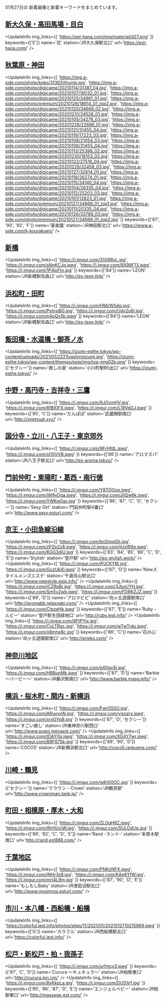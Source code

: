 

01月27日の
新着画像と新着キーワードをまとめています。

<DmmAffiliateIns />

## [新大久保・高田馬場・目白](/busty/0020)
<UpdateInfo
    img_links={[
    'https://est-hana.com/img/material/d27.png'
    ]}
    keywords={['E']}
    name='花'
    station='JR大久保駅北口'
    url='https://est-hana.com/'
/>
<DmmAffiliateIns />

## [秋葉原・神田](/busty/0080)
<UpdateInfo
    img_links={[
    'https://img.a-side.com/photo/koko/31363/thumb.jpg',
    'https://img.a-side.com/photo/digicame/20210114/31387_04.jpg',
    'https://img.a-side.com/photo/digicame/20210107/16032_01.jpg',
    'https://img.a-side.com/photo/digicame/20210125/34961_01.jpg',
    'https://img.a-side.com/photo/premium/20210126/18614_01_top2.jpg',
    'https://img.a-side.com/photo/digicame/20210120/34669_02.jpg',
    'https://img.a-side.com/photo/digicame/20201231/24528_01.jpg',
    'https://img.a-side.com/photo/digicame/20210105/34276_03.jpg',
    'https://img.a-side.com/photo/digicame/20201228/22696_01.jpg',
    'https://img.a-side.com/photo/digicame/20210121/31455_04.jpg',
    'https://img.a-side.com/photo/digicame/20210119/17223_03.jpg',
    'https://img.a-side.com/photo/digicame/20210108/21054_03.jpg',
    'https://img.a-side.com/photo/digicame/20210106/31455_04.jpg',
    'https://img.a-side.com/photo/digicame/20210113/25398_02.jpg',
    'https://img.a-side.com/photo/digicame/20201230/18153_02.jpg',
    'https://img.a-side.com/photo/digicame/20210122/27516_04.jpg',
    'https://img.a-side.com/photo/digicame/20201229/32458_03.jpg',
    'https://img.a-side.com/photo/digicame/20210127/32614_01.jpg',
    'https://img.a-side.com/photo/digicame/20210118/26274_01.jpg',
    'https://img.a-side.com/photo/digicame/20210115/34140_04.jpg',
    'https://img.a-side.com/photo/digicame/20210104/26335_04.jpg',
    'https://img.a-side.com/photo/digicame/20210112/25203_03.jpg',
    'https://img.a-side.com/photo/digicame/20210101/12823_01.jpg',
    'https://img.a-side.com/photo/premium/20210127/34669_01_top1.jpg',
    'https://img.a-side.com/photo/digicame/20210111/20335_04.jpg',
    'https://img.a-side.com/photo/digicame/20210126/33789_03.jpg',
    'https://img.a-side.com/photo/premium/20210127/34669_01_top2.jpg'
    ]}
    keywords={['87', '90', '92', 'F']}
    name='康楽園'
    station='JR神田駅北口'
    url='https://www.a-side.com/k-kourakuen/'
/>
<DmmAffiliateIns />

## [新橋](/busty/0100)
<UpdateInfo
    img_links={[
    'https://i.imgur.com/31GR8vL.jpg',
    'https://i.imgur.com/sNnKCJq.jpeg',
    'https://i.imgur.com/8X98F13.jpeg',
    'https://i.imgur.com/1P4joFm.jpg'
    ]}
    keywords={['84']}
    name='LEON'
    station='JR新橋駅烏森口'
    url='http://es-leon.link/'
/>
<DmmAffiliateIns />

## [浜松町・田町](/busty/0110)
<UpdateInfo
    img_links={[
    'https://i.imgur.com/HMzWSdq.jpg',
    'https://i.imgur.com/PshrpBG.jpg',
    'https://i.imgur.com/Udy2o6I.jpg',
    'https://i.imgur.com/p4pQv5b.jpeg'
    ]}
    keywords={['84']}
    name='LEON'
    station='JR新橋駅烏森口'
    url='http://es-leon.link/'
/>
<DmmAffiliateIns />

## [飯田橋・水道橋・御茶ノ水](/busty/0160)
<UpdateInfo
    img_links={[
    'https://izumi-esthe.tokyo/wp-content/uploads/2021/01/2221iyashinoizumi.jpg',
    'https://izumi-esthe.tokyo/wp-content/themes/este/img/top-img02b.png'
    ]}
    keywords={['セクシー']}
    name='癒しの泉'
    station='小川町駅B5出口'
    url='https://izumi-esthe.tokyo/'
/>
<DmmAffiliateIns />

## [中野・高円寺・吉祥寺・三鷹](/busty/0180)
<UpdateInfo
    img_links={[
    'https://i.imgur.com/9JOvmHV.jpg',
    'https://i.imgur.com/6fBXlFX.jpeg',
    'https://i.imgur.com/L19VeDJ.jpeg'
    ]}
    keywords={['85', 'C']}
    name='たんぽぽ'
    station='武蔵関駅南口'
    url='http://xiretyuat.xyz/'
/>
<DmmAffiliateIns />

## [国分寺・立川・八王子・東京郊外](/busty/0200)
<UpdateInfo
    img_links={[
    'https://i.imgur.com/9FrHfdL.jpeg',
    'https://i.imgur.com/xI1SVVB.jpeg'
    ]}
    keywords={['86']}
    name='アロマスパ'
    station='JR八王子駅北口'
    url='http://es-aroma.tokyo/'
/>
<DmmAffiliateIns />

## [門前仲町・東陽町・葛西・南行徳](/busty/0240)
<UpdateInfo
    img_links={[
    'https://i.imgur.com/Y8TOOcp.jpeg',
    'https://i.imgur.com/iW9vDga.jpeg',
    'https://i.imgur.com/JiIQw6k.jpeg',
    'https://i.imgur.com/YWKw0ay.jpg'
    ]}
    keywords={['86', '87', 'C', 'D', 'セクシー']}
    name='Sexy Girl'
    station='門前仲町駅4番口'
    url='http://www.sexy.esturl.com/'
/>
<DmmAffiliateIns />

## [京王・小田急線沿線](/busty/0260)
<UpdateInfo
    img_links={[
    'https://i.imgur.com/bcDmqGh.jpg',
    'https://i.imgur.com/zPZp2z8.jpeg',
    'https://i.imgur.com/jUvIR9g.jpeg',
    'https://i.imgur.com/KGG3diU.jpg'
    ]}
    keywords={['83', '84', '85', '86', 'C', 'D', 'E']}
    name='Stylish'
    station='登戸駅'
    url='http://es-stylish.work/'
/>
<UpdateInfo
    img_links={[
    'https://i.imgur.com/jPJCKYM.jpg',
    'https://i.imgur.com/GuzUkXl.jpeg'
    ]}
    keywords={['87', 'D']}
    name='Newスタイルメンズエステ'
    station='千歳烏山駅北口'
    url='http://www.newstyle.esjp.info/'
/>
<UpdateInfo
    img_links={[
    'https://i.imgur.com/jCZRpBi.jpg',
    'https://i.imgur.com/3JbxUYH.jpg',
    'https://i.imgur.com/Sm5v2wb.jpeg',
    'https://i.imgur.com/FDRKZJZ.jpeg'
    ]}
    keywords={['89', 'D']}
    name='アロマビビ'
    station='向ヶ丘遊園駅南口'
    url='http://aromabb.relaxnabi.com/'
/>
<UpdateInfo
    img_links={[
    'https://i.imgur.com/CIpzeHk.jpeg'
    ]}
    keywords={['87', 'E']}
    name='Ruby・ルビー'
    station='登戸駅生田緑地口'
    url='http://ruby.iest.info/'
/>
<UpdateInfo
    img_links={[
    'https://i.imgur.com/8FtPYix.jpg',
    'https://i.imgur.com/CyLTRgc.jpg',
    'https://i.imgur.com/wTwTrdu.jpeg',
    'https://i.imgur.com/n9mhe8c.jpg'
    ]}
    keywords={['86', 'C']}
    name='花の心'
    station='向ヶ丘遊園駅南口'
    url='http://erieko.com/'
/>
<DmmAffiliateIns />

## [神奈川地区](/busty/0300)
<UpdateInfo
    img_links={[
    'https://i.imgur.com/pX0gySj.jpg',
    'https://i.imgur.com/HBBunMk.jpeg'
    ]}
    keywords={['87', 'D']}
    name='Barbie ～バービー～'
    station='JR藤沢駅南口'
    url='http://www.barbie.masg.info/'
/>
<DmmAffiliateIns />

## [横浜・桜木町・関内・新横浜](/busty/0310)
<UpdateInfo
    img_links={[
    'https://i.imgur.com/FwrG5SO.jpg',
    'https://i.imgur.com/ARuoynN.jpg',
    'https://i.imgur.com/yisozrx.jpeg',
    'https://i.imgur.com/xrxGYpB.jpg'
    ]}
    keywords={['87', 'D', 'セクシー']}
    name='すごい癒し'
    station='JR東神奈川駅西口'
    url='http://www.sugoi.mensest.com/'
/>
<UpdateInfo
    img_links={[
    'https://i.imgur.com/tDAYj1q.jpeg',
    'https://i.imgur.com/XG4Y7wr.jpeg',
    'https://i.imgur.com/B8F67Sk.jpg'
    ]}
    keywords={['89', '90', 'D']}
    name='COCO5'
    station='JR新横浜駅北口'
    url='http://coco5.rankuens.com/'
/>
<DmmAffiliateIns />

## [川崎・鶴見](/busty/0320)
<UpdateInfo
    img_links={[
    'https://i.imgur.com/g4h00OC.jpg'
    ]}
    keywords={['セクシー']}
    name='クラウン・Crown'
    station='JR鶴見駅'
    url='http://www.crownman.tank.jp/'
/>
<DmmAffiliateIns />

## [町田・相模原・厚木・大和](/busty/0330)
<UpdateInfo
    img_links={[
    'https://i.imgur.com/ZLOqH6Z.jpeg',
    'https://i.imgur.com/WrHUciW.jpg',
    'https://i.imgur.com/5ULOdUp.jpg'
    ]}
    keywords={['89', '92', 'C', 'D', 'E']}
    name='Rand -ランド-'
    station='本厚木駅南口'
    url='http://rand.est888.com/'
/>
<DmmAffiliateIns />

## [千葉地区](/busty/0500)
<UpdateInfo
    img_links={[
    'https://i.imgur.com/PNKzNFX.jpeg',
    'https://i.imgur.com/jNHr3s8.jpg',
    'https://i.imgur.com/KAe6YfW.jpg',
    'https://i.imgur.com/mri4L9m.jpg'
    ]}
    keywords={['87', '90', 'D', 'E']}
    name='もしもしBaby'
    station='JR津田沼駅北口'
    url='http://www.mosimosi.esturl.com/'
/>
<DmmAffiliateIns />

## [市川・本八幡・西船橋・船橋](/busty/0510)
<UpdateInfo
    img_links={[
    'https://colorful.iest.info/photos/sites/11/2021/01/2021012710215969.jpeg'
    ]}
    keywords={['G']}
    name='カラフル'
    station='JR西船橋駅北口'
    url='https://colorful.iest.info/'
/>
<DmmAffiliateIns />

## [松戸・新松戸・柏・我孫子](/busty/0520)
<UpdateInfo
    img_links={[
    'https://i.imgur.com/urfmcy3.jpeg'
    ]}
    keywords={['87', 'C', 'D']}
    name='Cucura ～キュキュラ～'
    station='JR柏駅東口'
    url='http://cucura.jpn.cm/'
/>
<UpdateInfo
    img_links={[
    'https://i.imgur.com/8xKkpLa.jpg',
    'https://i.imgur.com/DU51jrf.jpg'
    ]}
    keywords={['85', '86', '87', 'D', 'E']}
    name='エンジェルベビー'
    station='JR柏駅東口'
    url='http://massage-est.com/'
/>
<DmmAffiliateIns />

<DmmAffiliateScript />
